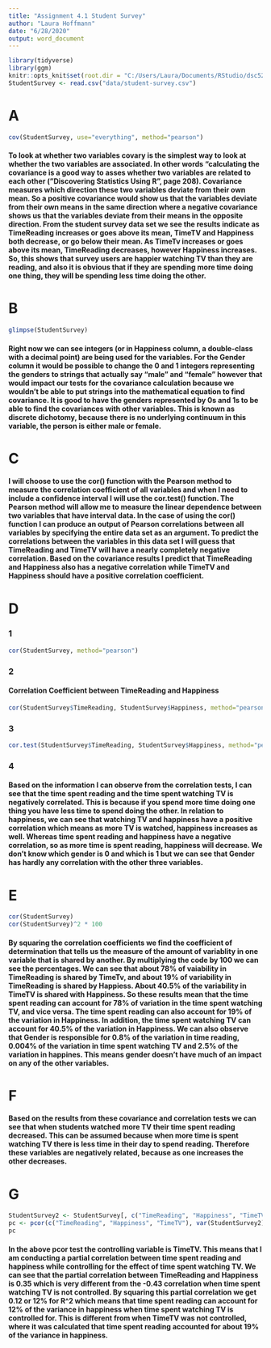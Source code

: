 ---
title: "Assignment 4.1 Student Survey"
author: "Laura Hoffmann"
date: "6/28/2020"
output: word_document
---

```{r setup, include=FALSE}
library(tidyverse)
library(ggm)
knitr::opts_knit$set(root.dir = "C:/Users/Laura/Documents/RStudio/dsc520")
StudentSurvey <- read.csv("data/student-survey.csv")
```

# A

```{r A Chunk}
cov(StudentSurvey, use="everything", method="pearson")
```

#### To look at whether two variables covary is the simplest way to look at whether the two variables are associated. In other words "calculating the covariance is a good way to asses whether two variables are related to each other ("Discovering Statistics Using R", page 208). Covariance measures which direction these two variables deviate from their own mean. So a positive covariance would show us that the variables deviate from their own means in the same direction where a negative covariance shows us that the variables deviate from their means in the opposite direction. From the student survey data set we see the results indicate as TimeReading increases or goes above its mean, TimeTV and Happiness both decrease, or go below their mean. As TimeTv increases or goes above its mean, TimeReading decreases, however Happiness increases. So, this shows that survey users are happier watching TV than they are reading, and also it is obvious that if they are spending more time doing one thing, they will be spending less time doing the other.

# B

```{r B Chunk}
glimpse(StudentSurvey)
```

#### Right now we can see integers (or in Happiness column, a double-class with a decimal point) are being used for the variables. For the Gender column it would be possible to change the 0 and 1 integers representing the genders to strings that actually say "male" and "female" however that would impact our tests for the covariance calculation because we wouldn't be able to put strings into the mathematical equation to find covariance. It is good to have the genders represented by 0s and 1s to be able to find the covariances with other variables. This is known as discrete dichotomy, because there is no underlying continuum in this variable, the person is either male or female. 

# C

#### I will choose to use the cor() function with the Pearson method to measure the correlation coefficient of all variables and when I need to include a confidence interval I will use the cor.test() function. The Pearson method will allow me to measure the linear dependence between two variables that have interval data. In the case of using the cor() function I can produce an output of Pearson correlations between all variables by specifying the entire data set as an argument. To predict the correlations between the variables in this data set I will guess that TimeReading and TimeTV will have a nearly completely negative correlation. Based on the covariance results I predict that TimeReading and Happiness also has a negative correlation while TimeTV and Happiness should have a positive correlation coefficient.

# D
### 1

```{r D1 Chunk}
cor(StudentSurvey, method="pearson")
```

### 2

#### Correlation Coefficient between TimeReading and Happiness

```{r D2 Chunk}
cor(StudentSurvey$TimeReading, StudentSurvey$Happiness, method="pearson")
```

### 3

```{r D3 Chunk}
cor.test(StudentSurvey$TimeReading, StudentSurvey$Happiness, method="pearson", conf.level=0.99)
```

### 4

#### Based on the information I can observe from the correlation tests, I can see that the time spent reading and the time spent watching TV is negatively correlated. This is because if you spend more time doing one thing you have less time to spend doing the other. In relation to happiness, we can see that watching TV and happiness have a positive correlation which means as more TV is watched, happiness increases as well. Whereas time spent reading and happiness have a negative correlation, so as more time is spent reading, happiness will decrease. We don't know which gender is 0 and which is 1 but we can see that Gender has hardly any correlation with the other three variables.

# E

```{r E Chunk}
cor(StudentSurvey)
cor(StudentSurvey)^2 * 100
```

#### By squaring the correlation coefficients we find the coefficient of determination that tells us the measure of the amount of variablity in one variable that is shared by another. By multiplying the code by 100 we can see the percentages. We can see that about 78% of vaiability in TimeReading is shared by TimeTv, and about 19% of variability in TimeReading is shared by Happiess. About 40.5% of the variability in TimeTV is shared with Happiness. So these results mean that the time spent reading can account for 78% of variation in the time spent watching TV, and vice versa. The time spent reading can also account for 19% of the variation in Happiness. In addition, the time spent watching TV can account for 40.5% of the variation in Happiness. We can also observe that Gender is responsible for 0.8% of the variation in time reading, 0.004% of the variation in time spent watching TV and 2.5% of the variation in happines. This means gender doesn't have much of an impact on any of the other variables.

# F

#### Based on the results from these covariance and correlation tests we can see that when students watched more TV their time spent reading decreased. This can be assumed because when more time is spent watching TV there is less time in their day to spend reading. Therefore these variables are negatively related, because as one increases the other decreases.

# G

```{r G Chunk}
StudentSurvey2 <- StudentSurvey[, c("TimeReading", "Happiness", "TimeTV")]
pc <- pcor(c("TimeReading", "Happiness", "TimeTV"), var(StudentSurvey2))
pc
```

#### In the above pcor test the controlling variable is TimeTV. This means that I am conducting a partial correlation between time spent reading and happiness while controlling for the effect of time spent watching TV. We can see that the partial correlation between TimeReading and Happiness is 0.35 which is very different from the -0.43 correlation when time spent watching TV is not controlled. By squaring this partial correlation we get 0.12 or 12% for R^2 which means that time spent reading can account for 12% of the variance in happiness when time spent watching TV is controlled for. This is different from when TimeTV was not controlled, where it was calculated that time spent reading accounted for about 19% of the variance in happiness.

